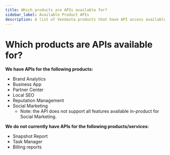 ```yaml
---
title: Which products are APIs available for?
sidebar_label: Available Product APIs
description: A list of Vendasta products that have API access available
---
```


# Which products are APIs available for?

**We have APIs for the following products:**

- Brand Analytics
- Business App
- Partner Center
- Local SEO
- Reputation Management
- Social Marketing
  - Note: the API does not support all features available in-product for Social Marketing.

**We do not currently have APIs for the following products/services:**

- Snapshot Report
- Task Manager
- Billing reports